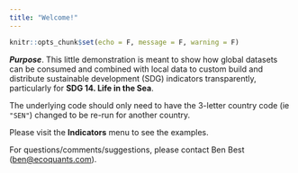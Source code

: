 ```yaml
---
title: "Welcome!"
---
```


```r
knitr::opts_chunk$set(echo = F, message = F, warning = F)
```

_**Purpose**_. This little demonstration is meant to show how global datasets can be consumed and combined with local data to custom build and distribute sustainable development (SDG) indicators transparently, particularly for **SDG 14. Life in the Sea**.

The underlying code should only need to have the 3-letter country code (ie `"SEN"`) changed to be re-run for another country.

Please visit the **Indicators** menu to see the examples.

For questions/comments/suggestions, please contact Ben Best (<ben@ecoquants.com>).